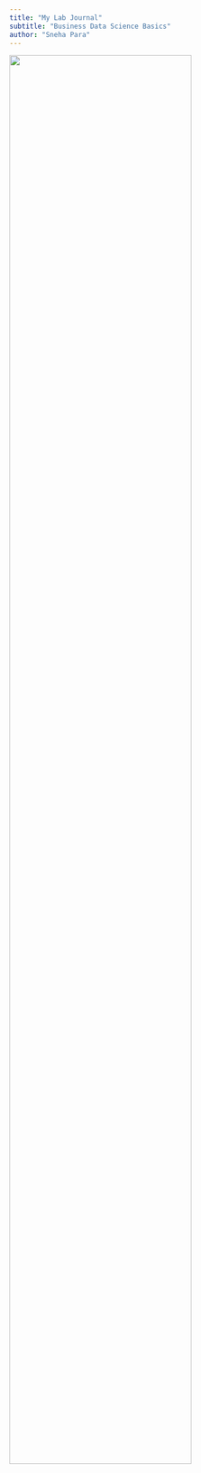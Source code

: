 ```yaml
---
title: "My Lab Journal"
subtitle: "Business Data Science Basics"
author: "Sneha Para"
---
```


![](assets/logo/logo.png){width=80% fig-align="center"}

